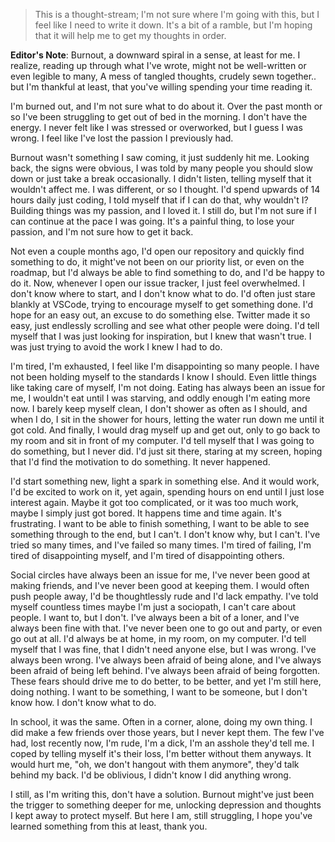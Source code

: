 
> This is a <Highlight color="red">thought-stream</Highlight>; I'm not sure where I'm going with this, but I feel like I need to write it down. It's a bit of a ramble, but I'm hoping that it will help me to get my thoughts in order. 

<b>Editor's Note</b>: Burnout, a <Highlight color="yellow">downward spiral</Highlight> in a sense, at least for me. I realize, reading up through what I've wrote, might not be well-written or even legible to many, A mess of <Highlight color="yellow">tangled thoughts</Highlight>, crudely sewn together.. but I'm thankful at least, that you've willing spending your time reading it.

I'm burned out, and I'm not sure what to do about it. Over the past month or so I've been struggling to get out of bed in the morning. <Highlight color="red">I don't have the energy</Highlight>. I never felt like I was stressed or overworked, but I guess I was wrong. I feel like I've lost the passion I previously had.

<Highlight color="yellow">Burnout wasn't something I saw coming, it just suddenly hit me.</Highlight> Looking back, the signs were obvious, I was told by many people you should slow down or just take a break occasionally. I didn't listen, telling myself that <Highlight color="yellow">it wouldn't affect me</Highlight>. I was different, or so I thought. I'd spend upwards of 14 hours daily just coding, I told myself that if I can do that, why wouldn't I? Building things was my passion, and I loved it. I still do, but I'm not sure if I can continue at the pace I was going. It's a painful thing, to <Highlight color="red">lose your passion</Highlight>, and I'm not sure how to get it back.

Not even a couple months ago, I'd open our repository and quickly find something to do, it might've not been on our priority list, or even on the roadmap, but I'd always be able to find something to do, and I'd be happy to do it. Now, whenever I open our issue tracker, I just feel overwhelmed. I don't know where to start, and I don't know what to do. I'd often just stare blankly at VSCode, trying to encourage myself to get something done. I'd hope for an easy out, an excuse to do something else. Twitter made it so easy, just endlessly scrolling and see what other people were doing. I'd tell myself that I was just looking for inspiration, but I knew that wasn't true. I was just trying to avoid the work I knew I had to do.

I'm tired, I'm exhausted, I feel like I'm disappointing so many people. I have not been holding myself to the standards I know I should. Even little things like taking care of myself, I'm not doing. Eating has always been an issue for me, I wouldn't eat until I was starving, and oddly enough I'm eating more now. I barely keep myself clean, I don't shower as often as I should, and when I do, I sit in the shower for hours, letting the water run down me until it got cold. And finally, I would drag myself up and get out, only to go back to my room and sit in front of my computer. I'd tell myself that I was going to do something, but I never did. I'd just sit there, staring at my screen, hoping that I'd find the motivation to do something. It never happened.

I'd start something new, light a spark in something else. And it would work, I'd be excited to work on it, yet again, spending hours on end until I just lose interest again. Maybe it got too complicated, or it was too much work, maybe I simply just got bored. It happens time and time again. It's frustrating. I want to be able to finish something, I want to be able to see something through to the end, but I can't. I don't know why, but I can't. I've tried so many times, and I've failed so many times. I'm tired of failing, I'm tired of disappointing myself, and I'm tired of disappointing others.

Social circles have always been an issue for me, I've never been good at making friends, and I've never been good at keeping them. I would often push people away, I'd be thoughtlessly rude and I'd lack empathy. I've told myself countless times maybe I'm just a sociopath, I can't care about people. I want to, but I don't. I've always been a bit of a loner, and I've always been fine with that. I've never been one to go out and party, or even go out at all. I'd always be at home, in my room, on my computer. I'd tell myself that I was fine, that I didn't need anyone else, but I was wrong. I've always been wrong. I've always been afraid of being alone, and I've always been afraid of being left behind. I've always been afraid of being forgotten. These fears should drive me to do better, to be better, and yet I'm still here, doing nothing. I want to be something, I want to be someone, but I don't know how. I don't know what to do.

In school, it was the same. Often in a corner, alone, doing my own thing. I did make a few friends over those years, but I never kept them. The few I've had, lost recently now, I'm rude, I'm a dick, I'm an asshole they'd tell me. I coped by telling myself it's their loss, I'm better without them anyways. It would hurt me, "oh, we don't hangout with them anymore", they'd talk behind my back. I'd be oblivious, I didn't know I did anything wrong.

I still, as I'm writing this, don't have a solution. Burnout might've just been the trigger to something deeper for me, unlocking depression and thoughts I kept away to protect myself. But here I am, still struggling, I hope you've learned something from this at least, thank you.